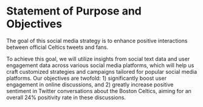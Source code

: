 # Statement of Purpose and Objectives

The goal of this social media strategy is to enhance positive interactions between official Celtics tweets and fans. 

To achieve this goal, we will utilize insights from social text data and user engagement data across various social media platforms, which will help us craft customized strategies and campaigns tailored for popular social media platforms. Our objectives are twofold: 1) significantly boost user engagement in online discussions, and 2) greatly increase positive sentiment in Twitter conversations about the Boston Celtics, aiming for an overall 24% positivity rate in these discussions.
